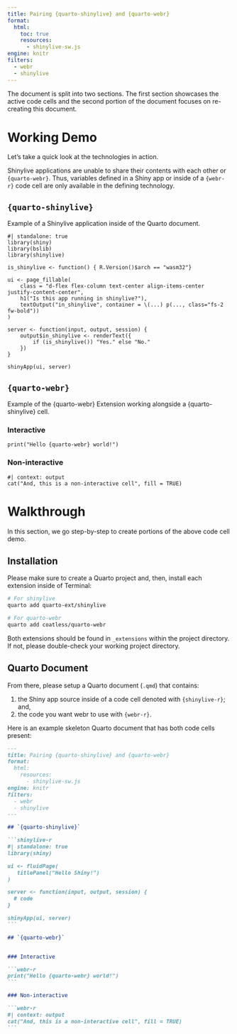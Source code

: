 ```yaml
---
title: Pairing {quarto-shinylive} and {quarto-webr}
format:
  html:
    toc: true
    resources: 
      - shinylive-sw.js
engine: knitr
filters:
  - webr
  - shinylive
---
```


The document is split into two sections. The first section showcases the active
code cells and the second portion of the document focuses on re-creating
this document.

# Working Demo

Let's take a quick look at the technologies in action.

:::{.callout-important}
Shinylive applications are unable to share their contents with each other or
`{quarto-webr}`. Thus, variables defined in a Shiny app or inside of a
`{webr-r}` code cell are only available in the defining technology.
:::

## `{quarto-shinylive}`

Example of a Shinylive application inside of the Quarto document. 

```shinylive-r
#| standalone: true
library(shiny)
library(bslib)
library(shinylive)

is_shinylive <- function() { R.Version()$arch == "wasm32"}

ui <- page_fillable(
    class = "d-flex flex-column text-center align-items-center justify-content-center",
    h1("Is this app running in shinylive?"),
    textOutput("in_shinylive", container = \(...) p(..., class="fs-2 fw-bold"))
)

server <- function(input, output, session) {
    output$in_shinylive <- renderText({
        if (is_shinylive()) "Yes." else "No."
    })
}

shinyApp(ui, server)
```

## `{quarto-webr}`

Example of the {quarto-webr} Extension working alongside a {quarto-shinylive}
cell. 

### Interactive

```webr-r
print("Hello {quarto-webr} world!")
```

### Non-interactive

```webr-r
#| context: output
cat("And, this is a non-interactive cell", fill = TRUE)
```

# Walkthrough

In this section, we go step-by-step to create portions of the above code cell
demo.

## Installation 

Please make sure to create a Quarto project and, then, install each extension inside of Terminal:

```sh
# For shinylive
quarto add quarto-ext/shinylive

# For quarto-webr
quarto add coatless/quarto-webr
```


Both extensions should be found in `_extensions` within the project directory. If not, please double-check your working project directory.

## Quarto Document

From there, please setup a Quarto document (`.qmd`) that contains:

1. the Shiny app source inside of a code cell denoted with `{shinylive-r}`; and,
2. the code you want webr to use with `{webr-r}`.

Here is an example skeleton Quarto document that has both code cells present: 

````md
---
title: Pairing {quarto-shinylive} and {quarto-webr}
format:
  html:
    resources: 
      - shinylive-sw.js
engine: knitr
filters:
  - webr
  - shinylive
---

## `{quarto-shinylive}`

```shinylive-r
#| standalone: true
library(shiny)

ui <- fluidPage(
   titlePanel("Hello Shiny!")
)

server <- function(input, output, session) {
  # code
}

shinyApp(ui, server)
```

## `{quarto-webr}`


### Interactive

```webr-r
print("Hello {quarto-webr} world!")
```

### Non-interactive

```webr-r
#| context: output
cat("And, this is a non-interactive cell", fill = TRUE)
```

````
